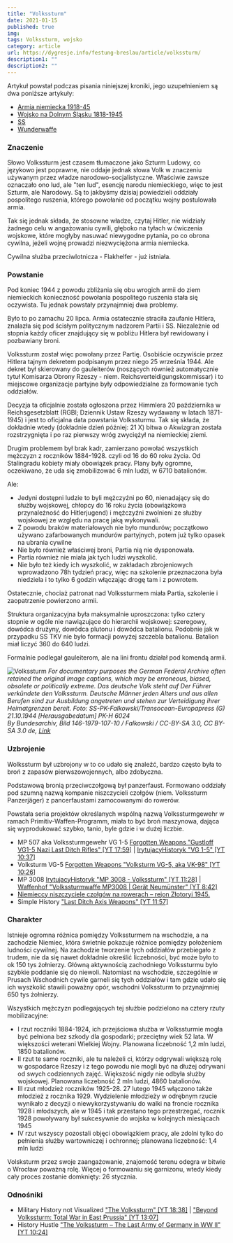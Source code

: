 ```yaml
---
title: "Volkssturm"
date: 2021-01-15
published: true
img: 
tags: Volkssturm, wojsko
category: article
url: https://dygresje.info/festung-breslau/article/volkssturm/
description1: ""
description2: ""
---
```


Artykuł powstał podczas pisania niniejszej kroniki, jego uzupełnieniem są dwa poniższe artykuły:

- [Armia niemiecka 1918-45](/festung-breslau/article/armia-niemiecka)
- [Wojsko na Dolnym Śląsku 1818-1945](/festung-breslau/article/wojsko-dlnslask)
- [SS](/festung-breslau/article/ss)
- [Wunderwaffe](/festung-breslau/article/wunderwaffe)

### Znaczenie

Słowo Volkssturm jest czasem tłumaczone jako Szturm Ludowy, co językowo jest poprawne, nie oddaje jednak słowa Volk w znaczeniu używanym przez władze narodowo-socjalistyczne. Właściwie zawsze oznaczało ono lud, ale "ten lud", esencję narodu niemieckiego, więc to jest Szturm, ale Narodowy. Są to jakbyśmy dzisiaj powiedzieli oddziały pospolitego ruszenia, którego powołanie od początku wojny postulowała armia.

Tak się jednak składa, że stosowne władze, czytaj Hitler, nie widziały żadnego celu w angażowaniu cywili, głęboko na tyłach w ćwiczenia wojskowe, które mogłyby nasuwać niewygodne pytania, po co obrona cywilna, jeżeli wojnę prowadzi niezwyciężona armia niemiecka.

Cywilna służba przeciwlotnicza - Flakhelfer - już istniała.

### Powstanie

Pod koniec 1944 z powodu zbliżania się obu wrogich armii do ziem niemieckich konieczność powołania pospolitego ruszenia stała się oczywista. Tu jednak powstały przynajmniej dwa problemy.

Było to po zamachu 20 lipca. Armia ostatecznie straciła zaufanie Hitlera, znalazła się pod ścisłym politycznym nadzorem Partii i SS. Niezależnie od stopnia każdy oficer znajdujący się w pobliżu Hitlera był rewidowany i pozbawiany broni.

Volkssturm został więc powołany przez Partię. Osobiście oczywiście przez Hitlera tajnym dekretem podpisanym przez niego 25 września 1944. Ale dekret był skierowany do gauleiterów (noszących również automatycznie tytuł Komisarza Obrony Rzeszy - niem. Reichsverteidigungskommissar) i to miejscowe organizacje partyjne były odpowiedzialne za formowanie tych oddziałów.

Decyzja ta oficjalnie została ogłoszona przez Himmlera 20 października w Reichsgesetzblatt (RGBl; Dziennik Ustaw Rzeszy wydawany w latach 1871-1945) i jest to oficjalna data powstania Volkssturmu. Tak się składa, że dokładnie wtedy (dokładnie dzień później: 21 X) bitwa o Akwizgran została rozstrzygnięta i po raz pierwszy wróg zwyciężył na niemieckiej ziemi.

Drugim problemem był brak kadr, zamierzano powołać wszystkich mężczyzn z roczników 1884-1928. czyli od 16 do 60 roku życia. Od Stalingradu kobiety miały obowiązek pracy. Plany były ogromne, oczekiwano, że uda się zmobilizować 6 mln ludzi, w 6710 batalionów.

Ale:

- Jedyni dostępni ludzie to byli mężczyźni po 60, nienadający się do służby wojskowej, chłopcy do 16 roku życia (obowiązkowa przynależność do Hitlerjugend) i mężczyźni zwolnieni ze służby wojskowej ze względu na pracę jaką wykonywali.
- Z powodu braków materiałowych nie było mundurów; początkowo używano zafarbowanych mundurów partyjnych, potem już tylko opasek na ubrania cywilne
- Nie było również właściwej broni, Partia nią nie dysponowała.
- Partia również nie miała jak tych ludzi wyszkolić.
- Nie było też kiedy ich wyszkolić, w zakładach zbrojeniowych wprowadzono 78h tydzień pracy, więc na szkolenie przeznaczona była niedziela i to tylko 6 godzin włączając drogę tam i z powrotem.

Ostatecznie, chociaż patronat nad Volkssturmem miała Partia, szkolenie i zaopatrzenie powierzono armii.

Struktura organizacyjna była maksymalnie uproszczona: tylko cztery stopnie w ogóle nie nawiązujące do hierarchii wojskowej: szeregowy, dowódca drużyny, dowódca plutonu i dowódca batalionu. Podobnie jak w przypadku SS TKV nie było formacji powyżej szczebla batalionu. Batalion miał liczyć 360 do 640 ludzi.

Formalnie podlegał gauleiterom, ale na lini frontu działał pod komendą armii.

![Volkssturm](../img/Bundesarchiv_Bild_146-1979-107-10,_Angetretene_Volkssturmmänner.jpg)
*For documentary purposes the German Federal Archive often retained the original image captions, which may be erroneous, biased, obsolete or politically extreme. Das deutsche Volk steht auf Der Führer verkündete den Volkssturm. Deutsche Männer jeden Alters und aus allen Berufen sind zur Ausbildung angetreten und stehen zur Verteidigung ihrer Heimatgrenzen bereit. Foto: SS-PK-Falkowski/Transocean-Europapress (G) 21.10.1944 [Herausgabedatum] PK-H 6024<br />
By Bundesarchiv, Bild 146-1979-107-10 / Falkowski / CC-BY-SA 3.0, CC BY-SA 3.0 de, [Link](https://commons.wikimedia.org/w/index.php?curid=5483010)*

### Uzbrojenie

Wolkssturm był uzbrojony w to co udało się znaleźć, bardzo często była to broń z zapasów pierwszowojennych, albo zdobyczna.

Podstawową bronią przeciwczołgową był panzerfaust. Formowano oddziały pod szumną nazwą kompanie niszczycieli czołgów (niem. Volkssturm Panzerjäger) z pancerfaustami zamocowanymi do rowerów.

Powstała seria projektów określanych wspólną nazwą Volkssturmgewehr w ramach Primitiv-Waffen-Programm, miała to być broń maszynowa, dająca się wyprodukować szybko, tanio, byle gdzie i w dużej liczbie.

- MP 507 aka Volkssturmgewehr VG 1-5 [Forgotten Weapons "Gustloff VG1-5 Nazi Last Ditch Rifles" [YT 17:59]](https://www.youtube.com/watch?v=LUeYVcredOc) | [IrytujacyHistoryk "VG 1-5" [YT 10:37]](https://www.youtube.com/watch?v=8nTSigeNWQE)
- Volksturm VG-5 [Forgotten Weapons "Volksturm VG-5, aka VK-98" [YT 10:26]](https://www.youtube.com/watch?v=A7S3IWyjQKY)
- MP 3008 [IrytujacyHistoryk "MP 3008 - Volkssturm" [YT 11:28]](https://www.youtube.com/watch?v=9keyfZjfouE) | [Waffenhof "Volkssturmwaffe MP3008 | Gerät Neumünster" [YT 8:42]](https://www.youtube.com/watch?v=vSjFvf5NtQc)
- [Niemieccy niszczyciele czołgów na rowerach – rejon Złotoryi 1945.](https://www.facebook.com/bobr1945/posts/3395625697217736)
- Simple History ["Last Ditch Axis Weapons" [YT 11:57]](https://www.youtube.com/watch?v=YE0JhyS2aKA)

### Charakter

Istnieje ogromna różnica pomiędzy Volkssturmem na wschodzie, a na zachodzie Niemiec, która świetnie pokazuje różnice pomiędzy położeniem ludności cywilnej. Na zachodzie tworzenie tych oddziałów przebiegało z trudem, nie da się nawet dokładnie określić liczebności, być może było to ok 150 tys żołnierzy. Główną aktywnością zachodniego Volkssturmu było szybkie poddanie się do niewoli. Natomiast na wschodzie, szczególnie w Prusach Wschodnich cywile garneli się tych oddziałów i tam gdzie udało się ich wyszkolić stawili poważny opór, wschodni Volkssturm to przynajmniej 650 tys żołnierzy.

Wszystkich mężczyzn podlegających tej służbie podzielono na cztery rzuty mobilizacyjne:

- I rzut roczniki 1884-1924, ich przejściowa służba w Volkssturmie mogła być pełniona bez szkody dla gospodarki; przeciętny wiek 52 lata. W większości weterani Wielkiej Wojny. Planowana liczebność 1,2 mln ludzi, 1850 batalionów.
- II rzut te same roczniki, ale tu należeli ci, którzy odgrywali większą rolę w gospodarce Rzeszy i z tego powodu nie mogli być na dłużej odrywani od swych codziennych zajęć. Większość nigdy nie odbyła służby wojskowej. Planowana liczebność 2 mln ludzi, 4860 batalionów.
- III rzut młodzież roczników 1925-28. 27 lutego 1945 włączono także młodzież z rocznika 1929. Wydzielenie młodzieży w odrębnym rzucie wynikało z decyzji o niewykorzystywaniu do walki na froncie rocznika 1928 i młodszych, ale w 1945 i tak przestano tego przestrzegać, rocznik 1928 powoływany był sukcesywnie do wojska w kolejnych miesiącach 1945
- IV rzut wszyscy pozostali objęci obowiązkiem pracy, ale zdolni tylko do pełnienia służby wartowniczej i ochronnej; planowana liczebność: 1,4 mln ludzi

Volsksturm przez swoje zaangażowanie, znajomość terenu odegra w bitwie o Wrocław poważną rolę. Więcej o formowaniu się garnizonu, wtedy kiedy cały proces zostanie domknięty: 26 stycznia.

### Odnośniki

- Military History not Visualized ["The Volkssturm" [YT 18:38]](https://www.youtube.com/watch?v=XHkBXuJUujI) | ["Beyond Volkssturm: Total War in East Prussia" [YT 13:07]](https://www.youtube.com/watch?v=nvcfpyzHRxw)
- History Hustle ["The Volkssturm – The Last Army of Germany in WW II" [YT 10:24]](https://www.youtube.com/watch?v=1UxmljU6OK8)
